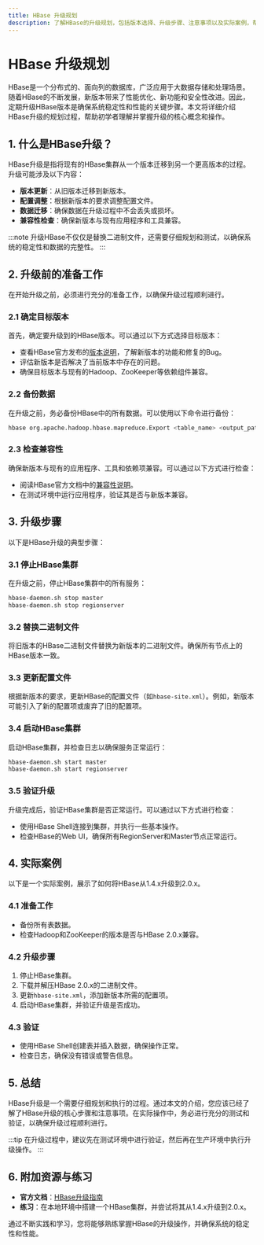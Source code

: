 ```yaml
---
title: HBase 升级规划
description: 了解HBase的升级规划，包括版本选择、升级步骤、注意事项以及实际案例，帮助初学者掌握HBase升级的核心概念和操作。
---
```


# HBase 升级规划

HBase是一个分布式的、面向列的数据库，广泛应用于大数据存储和处理场景。随着HBase的不断发展，新版本带来了性能优化、新功能和安全性改进。因此，定期升级HBase版本是确保系统稳定性和性能的关键步骤。本文将详细介绍HBase升级的规划过程，帮助初学者理解并掌握升级的核心概念和操作。

## 1. 什么是HBase升级？

HBase升级是指将现有的HBase集群从一个版本迁移到另一个更高版本的过程。升级可能涉及以下内容：
- **版本更新**：从旧版本迁移到新版本。
- **配置调整**：根据新版本的要求调整配置文件。
- **数据迁移**：确保数据在升级过程中不会丢失或损坏。
- **兼容性检查**：确保新版本与现有应用程序和工具兼容。

:::note
升级HBase不仅仅是替换二进制文件，还需要仔细规划和测试，以确保系统的稳定性和数据的完整性。
:::

## 2. 升级前的准备工作

在开始升级之前，必须进行充分的准备工作，以确保升级过程顺利进行。

### 2.1 确定目标版本
首先，确定要升级到的HBase版本。可以通过以下方式选择目标版本：
- 查看HBase官方发布的[版本说明](https://hbase.apache.org/releases.html)，了解新版本的功能和修复的Bug。
- 评估新版本是否解决了当前版本中存在的问题。
- 确保目标版本与现有的Hadoop、ZooKeeper等依赖组件兼容。

### 2.2 备份数据
在升级之前，务必备份HBase中的所有数据。可以使用以下命令进行备份：

```bash
hbase org.apache.hadoop.hbase.mapreduce.Export <table_name> <output_path>
```

### 2.3 检查兼容性
确保新版本与现有的应用程序、工具和依赖项兼容。可以通过以下方式进行检查：
- 阅读HBase官方文档中的[兼容性说明](https://hbase.apache.org/book.html#upgrading)。
- 在测试环境中运行应用程序，验证其是否与新版本兼容。

## 3. 升级步骤

以下是HBase升级的典型步骤：

### 3.1 停止HBase集群
在升级之前，停止HBase集群中的所有服务：

```bash
hbase-daemon.sh stop master
hbase-daemon.sh stop regionserver
```

### 3.2 替换二进制文件
将旧版本的HBase二进制文件替换为新版本的二进制文件。确保所有节点上的HBase版本一致。

### 3.3 更新配置文件
根据新版本的要求，更新HBase的配置文件（如`hbase-site.xml`）。例如，新版本可能引入了新的配置项或废弃了旧的配置项。

### 3.4 启动HBase集群
启动HBase集群，并检查日志以确保服务正常运行：

```bash
hbase-daemon.sh start master
hbase-daemon.sh start regionserver
```

### 3.5 验证升级
升级完成后，验证HBase集群是否正常运行。可以通过以下方式进行检查：
- 使用HBase Shell连接到集群，并执行一些基本操作。
- 检查HBase的Web UI，确保所有RegionServer和Master节点正常运行。

## 4. 实际案例

以下是一个实际案例，展示了如何将HBase从1.4.x升级到2.0.x。

### 4.1 准备工作
- 备份所有表数据。
- 检查Hadoop和ZooKeeper的版本是否与HBase 2.0.x兼容。

### 4.2 升级步骤
1. 停止HBase集群。
2. 下载并解压HBase 2.0.x的二进制文件。
3. 更新`hbase-site.xml`，添加新版本所需的配置项。
4. 启动HBase集群，并验证升级是否成功。

### 4.3 验证
- 使用HBase Shell创建表并插入数据，确保操作正常。
- 检查日志，确保没有错误或警告信息。

## 5. 总结

HBase升级是一个需要仔细规划和执行的过程。通过本文的介绍，您应该已经了解了HBase升级的核心步骤和注意事项。在实际操作中，务必进行充分的测试和验证，以确保升级过程顺利进行。

:::tip
在升级过程中，建议先在测试环境中进行验证，然后再在生产环境中执行升级操作。
:::

## 6. 附加资源与练习

- **官方文档**：[HBase升级指南](https://hbase.apache.org/book.html#upgrading)
- **练习**：在本地环境中搭建一个HBase集群，并尝试将其从1.4.x升级到2.0.x。

通过不断实践和学习，您将能够熟练掌握HBase的升级操作，并确保系统的稳定性和性能。